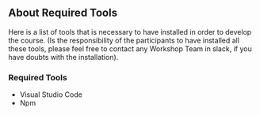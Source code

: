 
<Meta title="Definition/About Audience/Required Tools" />


## About Required Tools

  Here is a list of tools that is necessary to have installed in order to develop the course. (Is the responsibility of the participants to have installed all these tools, 
  please feel free to contact any Workshop Team in slack, if you have doubts with the installation).

### Required Tools
- Visual Studio Code
- Npm
